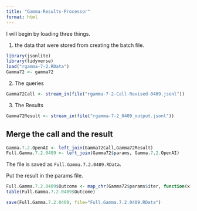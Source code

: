```yaml
---
title: "Gamma-Results-Processor"
format: html
---
```


I will begin by loading three things.  

1. the data that were stored from creating the batch file.

```r
library(jsonlite)
library(tidyverse)
load("rgamma-7-2.RData")
Gamma72 <- gamma72
```

2. The queries

```r
Gamma72Call <- stream_in(file("rgamma-7-2-Call-Revised-0409.jsonl"))
```

3. The Results

```r
Gamma72Result <- stream_in(file("rgamma-7-2_0409_output.jsonl"))
```

## Merge the call and the result

```r
Gamma.7.2.OpenAI <- left_join(Gamma72Call,Gamma72Result)
Full.Gamma.7.2.0409 <- left_join(Gamma72$params, Gamma.7.2.OpenAI)
```

The file is saved as `Full.Gamma.7.2.0409.RData`.

Put the result in the params file.

```r
Full.Gamma.7.2.0409$Outcome <- map_chr(Gamma72$params$iter, function(x) { unlist(Gamma72Result$response$body$choices[[x]][[2]][2]) })
table(Full.Gamma.7.2.0409$Outcome)
```

```r
save(Full.Gamma.7.2.0409, file="Full.Gamma.7.2.0409.RData")
```


